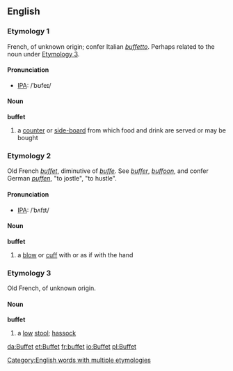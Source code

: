 ==English==
===Etymology 1===
French, of unknown origin; confer Italian ''[[buffetto]]''. Perhaps related to the noun under [[buffet#Etymology 3|Etymology 3]].
====Pronunciation====
*[[IPA]]: /ˈbʊfeɪ/
====Noun====
'''buffet'''
# a [[counter]] or [[side-board]] from which food and drink are served or may be bought
===Etymology 2===
Old French ''[[buffet#Old French|buffet]]'', diminutive of ''[[buffe]]''. See ''[[buffer]]'', ''[[buffoon]]'', and confer German ''[[puffen]]'', "to jostle", "to hustle".
====Pronunciation====
*[[IPA]]: /ˈbʌfɪt/
====Noun====
'''buffet'''
#a [[blow]] or [[cuff]] with or as if with the hand

===Etymology 3===
Old French, of unknown origin.
====Noun====
'''buffet'''
#a [[low]] [[stool]]; [[hassock]]

<!--where does this synonym belong?
=====Synonyms=====
*[[smorgasbord]]
-->

[[Category:English words with multiple etymologies]]

[[da:Buffet]]
[[et:Buffet]]
[[fr:buffet]]
[[io:Buffet]]
[[pl:Buffet]]